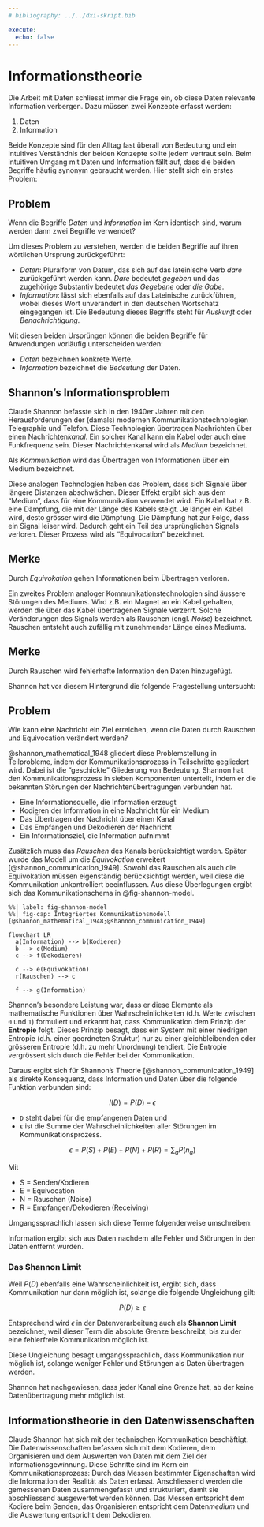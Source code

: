 ```yaml
---
# bibliography: ../../dxi-skript.bib

execute: 
  echo: false
---
```


# Informationstheorie {#sec-chapter-informationstheorie}

Die Arbeit mit Daten schliesst immer die Frage ein, ob diese Daten relevante Information verbergen. Dazu müssen zwei Konzepte erfasst werden:  

1. Daten 
2. Information

Beide Konzepte sind für den Alltag fast überall von Bedeutung und ein intuitives Verständnis der beiden Konzepte sollte jedem vertraut sein. Beim intuitiven Umgang mit Daten und Information fällt auf, dass die beiden Begriffe häufig synonym gebraucht werden. Hier stellt sich ein erstes Problem: 

::: {.callout-warning}
## Problem

Wenn die Begriffe *Daten* und *Information* im Kern identisch sind, warum werden dann zwei Begriffe verwendet?
:::

Um dieses Problem zu verstehen, werden die beiden Begriffe auf ihren wörtlichen Ursprung zurückgeführt: 

- *Daten*: Pluralform von Datum, das sich auf das lateinische Verb *dare* zurückgeführt werden kann. *Dare* bedeutet *gegeben* und das zugehörige Substantiv bedeutet *das Gegebene* oder *die Gabe*. 
- *Information*: lässt sich ebenfalls auf das Lateinische zurückführen, wobei dieses Wort unverändert in den deutschen Wortschatz eingegangen ist. Die Bedeutung dieses Begriffs steht für *Auskunft* oder *Benachrichtigung*. 

Mit diesen beiden Ursprüngen können die beiden Begriffe für Anwendungen vorläufig unterscheiden werden:

- *Daten* bezeichnen konkrete Werte.
- *Information* bezeichnet die *Bedeutung* der Daten. 

## Shannon's Informationsproblem

Claude Shannon befasste sich in den 1940er Jahren mit den Herausforderungen der (damals) modernen Kommunikationstechnologien Telegraphie und Telefon. Diese Technologien übertragen Nachrichten über einen Nachrichten*kanal*. Ein solcher Kanal kann ein Kabel oder auch eine Funkfrequenz sein. Dieser Nachrichtenkanal wird als *Medium* bezeichnet. 

::: {#def-kommunikation} 
Als *Kommunikation* wird das Übertragen von Informationen über ein Medium bezeichnet. 
:::

Diese analogen Technologien haben das Problem, dass sich Signale über längere Distanzen abschwächen. Dieser Effekt ergibt sich aus dem "Medium", dass für eine Kommunikation verwendet wird.  Ein Kabel hat z.B. eine Dämpfung, die mit der Länge des Kabels steigt. Je länger ein Kabel wird, desto grösser wird die Dämpfung. Die Dämpfung hat zur Folge, dass ein Signal leiser wird. Dadurch geht ein Teil des ursprünglichen Signals verloren. Dieser Prozess wird als "Equivocation" bezeichnet.

::: {.callout-note}
## Merke
Durch *Equivokation* gehen Informationen beim Übertragen verloren.
:::

Ein zweites Problem analoger Kommunikationstechnologien sind äussere Störungen des Mediums. Wird z.B. ein Magnet an ein Kabel gehalten, werden die über das Kabel übertragenen Signale verzerrt. Solche Veränderungen des Signals werden als Rauschen (engl. *Noise*) bezeichnet. Rauschen entsteht auch zufällig mit zunehmender Länge eines Mediums. 

::: {.callout-note}
## Merke
Durch Rauschen wird fehlerhafte Information den Daten hinzugefügt. 
:::

Shannon hat vor diesem Hintergrund die folgende Fragestellung untersucht:

::: {.callout-warning}
## Problem
Wie kann eine Nachricht ein Ziel erreichen, wenn die Daten durch Rauschen und Equivocation verändert werden? 
:::

@shannon_mathematical_1948 gliedert diese Problemstellung in Teilprobleme, indem der Kommunikationsprozess in Teilschritte gegliedert wird. Dabei ist die "geschickte" Gliederung von Bedeutung. Shannon hat den Kommunikationsprozess in sieben Komponenten unterteilt, indem er die bekannten Störungen der Nachrichtenübertragungen verbunden hat.

- Eine Informationsquelle, die Information erzeugt
- Kodieren der Information in eine Nachricht für ein Medium
- Das Übertragen der Nachricht über einen Kanal
- Das Empfangen und Dekodieren der Nachricht 
- Ein Informationsziel, die Information aufnimmt

Zusätzlich muss das *Rauschen* des Kanals berücksichtigt werden. Später wurde das Modell um die *Equivokation* erweitert [@shannon_communication_1949]. Sowohl das Rauschen als auch die Equivokation müssen eigenständig berücksichtigt werden, weil diese die Kommunikation unkontrolliert beeinflussen. Aus diese Überlegungen ergibt sich das Kommunikationschema in @fig-shannon-model.


```mermaid
%%| label: fig-shannon-model
%%| fig-cap: Integriertes Kommunikationsmodell [@shannon_mathematical_1948;@shannon_communication_1949]

flowchart LR
  a(Information) --> b(Kodieren)
  b --> c(Medium)
  c --> f(Dekodieren)
  
  c --> e(Equivokation)
  r(Rauschen) --> c

  f --> g(Information)

```

Shannon's besondere Leistung war, dass er diese Elemente als mathematische Funktionen über Wahrscheinlichkeiten (d.h. Werte zwischen `0` und `1`) formuliert und erkannt hat, dass Kommunikation dem Prinzip der **Entropie** folgt. Dieses Prinzip besagt, dass ein System mit einer niedrigen Entropie (d.h. einer geordneten Struktur) nur zu einer gleichbleibenden oder grösseren Entropie (d.h. zu mehr Unordnung) tendiert. Die Entropie vergrössert sich durch die Fehler bei der Kommunikation.

Daraus ergibt sich für Shannon's Theorie [@shannon_communication_1949] als direkte Konsequenz, dass Information und Daten über die folgende Funktion verbunden sind: 

$$
I(D) = P(D) - \epsilon
$$

- ``D`` steht dabei für die empfangenen Daten und
- $\epsilon$ ist die Summe der Wahrscheinlichkeiten aller Störungen im Kommunikationsprozess.

$$
\epsilon = P(S) + P(E) + P(N) + P(R) = \sum_{a} P(n_a)
$$

Mit 

- S = Senden/Kodieren
- E = Equivocation
- N = Rauschen (Noise)
- R = Empfangen/Dekodieren (Receiving)


Umgangssprachlich lassen sich diese Terme folgenderweise umschreiben: 

::: {#prp-information} 
Information ergibt sich aus Daten nachdem alle Fehler und Störungen in den Daten entfernt wurden.
:::

### Das Shannon Limit

Weil $P(D)$ ebenfalls eine Wahrscheinlichkeit ist, ergibt sich, dass Kommunikation nur dann möglich ist, solange die folgende Ungleichung gilt:

$$
P(D) \ge \epsilon
$$

Entsprechend wird $\epsilon$ in der Datenverarbeitung auch als **Shannon Limit** bezeichnet, weil dieser Term die absolute Grenze beschreibt, bis zu der eine fehlerfreie Kommunikation möglich ist. 

::: {.callout-note}
Diese Ungleichung besagt umgangssprachlich, dass Kommunikation nur möglich ist, solange weniger Fehler und Störungen als Daten übertragen werden. 
:::

Shannon hat nachgewiesen, dass jeder Kanal eine Grenze hat, ab der keine Datenübertragung mehr möglich ist.

## Informationstheorie in den Datenwissenschaften

Claude Shannon hat sich mit der technischen Kommunikation beschäftigt. Die Datenwissenschaften befassen sich mit dem Kodieren, dem Organisieren und dem Auswerten von Daten mit dem Ziel der Informationsgewinnung. Diese Schritte sind im Kern ein Kommunikationsprozess: Durch das Messen bestimmter Eigenschaften wird die Information der Realität als Daten erfasst. Anschliessend werden die gemessenen Daten zusammengefasst und strukturiert, damit sie abschliessend ausgewertet werden können. Das Messen entspricht dem Kodiere beim Senden, das Organisieren entspricht dem Daten*medium* und die Auswertung entspricht dem Dekodieren.

